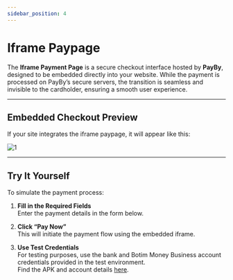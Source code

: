 ```yaml
---
sidebar_position: 4
---
```


# Iframe Paypage

The **Iframe Payment Page** is a secure checkout interface hosted by **PayBy**, designed to be embedded directly into your website. While the payment is processed on PayBy’s secure servers, the transition is seamless and invisible to the cardholder, ensuring a smooth user experience.

---

## Embedded Checkout Preview

If your site integrates the iframe paypage, it will appear like this:

![1](./pic/iframe.png)

---

## Try It Yourself

To simulate the payment process:

1. **Fill in the Required Fields**  
   Enter the payment details in the form below.

2. **Click “Pay Now”**  
   This will initiate the payment flow using the embedded iframe.

3. **Use Test Credentials**  
   For testing purposes, use the bank and Botim Money Business account credentials provided in the test environment.  
   Find the APK and account details [here](/demos/testaccount).


<IframePayPage/>
